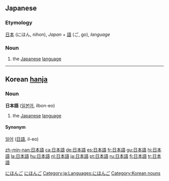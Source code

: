 ==Japanese==
[[Category:1000 Japanese basic words|にほんご]]
{{ja-kanjitab|[[日]] [[本]] [[語]]}}
===Etymology===
[[日本]] (にほん, nihon), ''Japan'' + [[語]] (ご, go), ''language''
===Noun===
{{ja-noun|k|hira=にほんご|rom=nihongo}}
# the [[Japanese]] [[language]]

[[Category:Japanese language|にほんご]]
[[Category:ja:Languages:にほんご]]
----

==Korean [[hanja]]==
===Noun===
'''日本語''' ([[일본어]], ilbon-eo)
# the [[Japanese]] [[language]]
====Synonym====
[[일어]] ([[日語]], il-eo)
[[Category:Korean nouns]]

[[zh-min-nan:日本語]]
[[ca:日本語]]
[[de:日本語]]
[[es:日本語]]
[[fr:日本語]]
[[gu:日本語]]
[[hi:日本語]]
[[la:日本語]]
[[hu:日本語]]
[[nl:日本語]]
[[ja:日本語]]
[[pt:日本語]]
[[ru:日本語]]
[[fi:日本語]]
[[tr:日本語]]